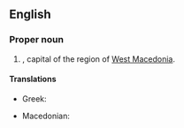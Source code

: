 ==English==
{{wikipedia}}

===Proper noun===
{{en-proper noun}}

# {{place|en|city|in northern|c/Greece}}, capital of the region of [[West Macedonia]].

====Translations====
{{trans-top|city}}
* Greek: {{t+|el|Κοζάνη}}
{{trans-mid}}
* Macedonian: {{t|mk|Кожани|n}}
{{trans-bottom}}